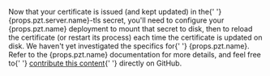 <p>
  Now that your certificate is issued (and kept updated) in the{' '}
  <inlineCode>{props.pzt.server.name}-tls</inlineCode> secret, you'll need to
  configure your {props.pzt.name} deployment to mount that secret to disk, then
  to reload the certificate (or restart its process) each time the certificate
  is updated on disk. We haven't yet investigated the specifics for{' '}
  {props.pzt.name}. Refer to the {props.pzt.name} documentation for more
  details, and feel free to{' '}
  <a href="https://github.com/smallstep/practicalzt">contribute this content</a>{' '}
  directly on GitHub.
</p>
